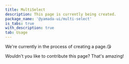 ```yaml
---
title: MultiSelect
description: This page is currently being created.
package_name: '@yamada-ui/multi-select'
is_tabs: true
with_description: true
tab: Usage
---
```


We're currently in the process of creating a page.😘

Wouldn't you like to contribute this page? That's amazing!
